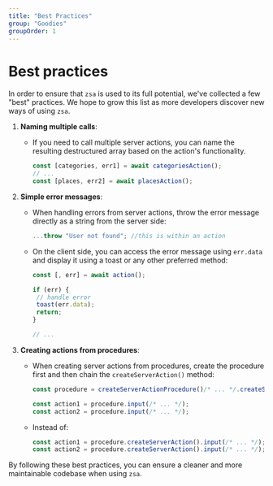 ```yaml
---
title: "Best Practices"
group: "Goodies"
groupOrder: 1
---
```


# Best practices

In order to ensure that `zsa` is used to its full potential, we've collected a few "best" practices. We hope to grow this list as more developers discover new ways of using `zsa`.

1. **Naming multiple calls**:
   - If you need to call multiple server actions, you can name the resulting destructured array based on the action's functionality.
     ```typescript:example.ts
     const [categories, err1] = await categoriesAction();
     // ...
     const [places, err2] = await placesAction();
     ```

2. **Simple error messages**:
   - When handling errors from server actions, throw the error message directly as a string from the server side:
     ```typescript:action.ts
     ...throw "User not found"; //this is within an action
     ```
   - On the client side, you can access the error message using `err.data` and display it using a toast or any other preferred method:
     ```typescript
     const [, err] = await action();

     if (err) {
      // handle error
      toast(err.data);
      return;
     }

     // ...
     ```

3. **Creating actions from procedures**:
   - When creating server actions from procedures, create the procedure first and then chain the `createServerAction()` method:
     ```typescript:good-example.ts
     const procedure = createServerActionProcedure()/* ... */.createServerAction();

     const action1 = procedure.input(/* ... */);
     const action2 = procedure.input(/* ... */);
     ```
   - Instead of:
     ```typescript:bad-example.ts
     const action1 = procedure.createServerAction().input(/* ... */);
     const action2 = procedure.createServerAction().input(/* ... */);
     ```


By following these best practices, you can ensure a cleaner and more maintainable codebase when using `zsa`.